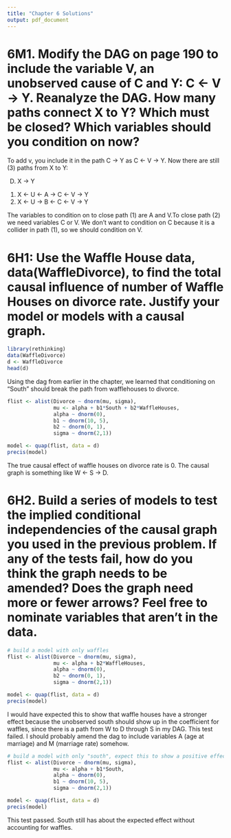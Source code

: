 ```yaml
---
title: "Chapter 6 Solutions"
output: pdf_document
---
```


# 6M1. Modify the DAG on page 190 to include the variable V, an unobserved cause of C and Y: C ← V → Y. Reanalyze the DAG. How many paths connect X to Y? Which must be closed? Which variables should you condition on now?

To add v, you include it in the path C -> Y as C <- V -> Y. Now there are still (3) paths from X to Y:

(D) X -> Y
(1) X <- U <- A -> C <- V -> Y
(2) X <- U -> B <- C <- V -> Y

The variables to condition on to close path (1) are A and V.To close path (2) we need variables C or V. We don't want to condition on C because it is a collider in path (1), so we should condition on V.

# 6H1: Use the Waffle House data, data(WaffleDivorce), to find the total causal influence of number of Waffle Houses on divorce rate. Justify your model or models with a causal graph.
```r
library(rethinking)
data(WaffleDivorce)
d <- WaffleDivorce
head(d)

```
Using the dag from earlier in the chapter, we learned that conditioning on "South" should break the path from wafflehouses to divorce.
```r
flist <- alist(Divorce ~ dnorm(mu, sigma),
               mu <- alpha + b1*South + b2*WaffleHouses,
               alpha ~ dnorm(0),
               b1 ~ dnorm(10, 5),
               b2 ~ dnorm(0, 1),
               sigma ~ dnorm(2,1))

model <- quap(flist, data = d)
precis(model)
```
The true causal effect of waffle houses on divorce rate is 0. The causal graph is something like W <- S -> D.

# 6H2. Build a series of models to test the implied conditional independencies of the causal graph you used in the previous problem. If any of the tests fail, how do you think the graph needs to be amended? Does the graph need more or fewer arrows? Feel free to nominate variables that aren’t in the data.

```r
# build a model with only waffles
flist <- alist(Divorce ~ dnorm(mu, sigma),
               mu <- alpha + b2*WaffleHouses,
               alpha ~ dnorm(0),
               b2 ~ dnorm(0, 1),
               sigma ~ dnorm(2,1))

model <- quap(flist, data = d)
precis(model)
```
I would have expected this to show that waffle houses have a stronger effect because the unobserved south should show up in the coefficient for waffles, since there is a path from W to D through S in my DAG. This test failed. I should probably amend the dag to include variables A (age at marriage) and M (marriage rate) somehow.

```r

# build a model with only "south", expect this to show a positive effect of b1 of about 2
flist <- alist(Divorce ~ dnorm(mu, sigma),
               mu <- alpha + b1*South,
               alpha ~ dnorm(0),
               b1 ~ dnorm(10, 5),
               sigma ~ dnorm(2,1))

model <- quap(flist, data = d)
precis(model)
```
This test passed. South still has about the expected effect without accounting for waffles.
